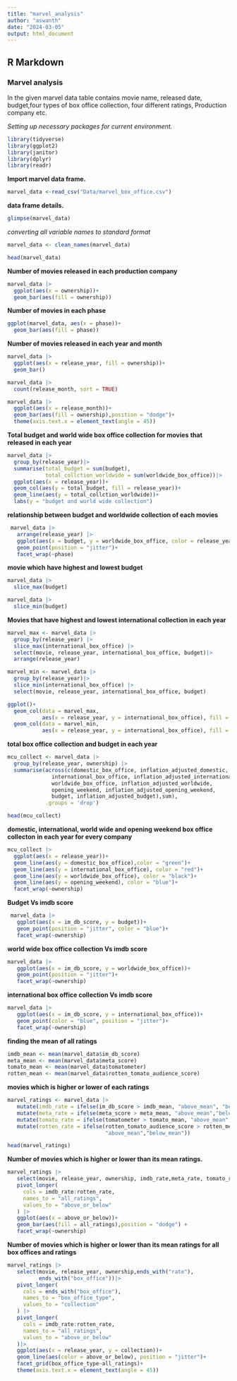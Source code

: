 ---
title: "marvel_analysis"
author: "aswanth"
date: "2024-03-05"
output: html_document
---

## R Markdown
### Marvel analysis
In the given marvel data table contains movie name, released date, budget,four 
types of box office collection, four different ratings, Production company etc.


*Setting up necessary packages for current environment.*

```{r}
library(tidyverse)
library(ggplot2)
library(janitor)
library(dplyr)
library(readr)
```



**Import marvel data frame.**

```{r}
marvel_data <-read_csv("Data/marvel_box_office.csv")
```



**data frame details.**

```{r}
glimpse(marvel_data)
```



*converting all variable names to standard format*

```{r}
marvel_data <- clean_names(marvel_data)
```



```{r}
head(marvel_data)
```



**Number of movies released in each production company**
```{r}
marvel_data |>
  ggplot(aes(x = ownership))+
  geom_bar(aes(fill = ownership))
```



**Number of movies in each phase**
```{r}
ggplot(marvel_data, aes(x = phase))+
  geom_bar(aes(fill = phase))
```



**Number of movies released in each year and month**
```{r}
marvel_data |>
  ggplot(aes(x = release_year, fill = ownership))+
  geom_bar()
```



```{r}
marvel_data |>
  count(release_month, sort = TRUE)

marvel_data |>
  ggplot(aes(x = release_month))+
  geom_bar(aes(fill = ownership),position = "dodge")+
  theme(axis.text.x = element_text(angle = 45))
```



**Total budget and world wide box office collection for movies**
**that released in each year**
```{r}
marvel_data |>
  group_by(release_year)|>
  summarise(total_budget = sum(budget),
            total_collction_worldwide = sum(worldwide_box_office))|>
  ggplot(aes(x = release_year))+
  geom_col(aes(y = total_budget, fill = release_year))+
  geom_line(aes(y = total_collction_worldwide))+
  labs(y = "budget and world wide collection")
```



**relationship between budget and worldwide collection of each movies**

```{r}
 marvel_data |>
   arrange(release_year) |>
   ggplot(aes(x = budget, y = worldwide_box_office, color = release_year))+
   geom_point(position = "jitter")+
   facet_wrap(~phase)
```



**movie which have highest and lowest budget**

```{r}
marvel_data |>
  slice_max(budget)
```



```{r}
marvel_data |>
  slice_min(budget)
```



**Movies that have highest and lowest international collection in each year**

```{r}
marvel_max <- marvel_data |>
  group_by(release_year) |>
  slice_max(international_box_office) |>
  select(movie, release_year, international_box_office, budget)|>
  arrange(release_year)
```



```{r}
marvel_min <- marvel_data |>
  group_by(release_year)|>
  slice_min(international_box_office) |>
  select(movie, release_year, international_box_office, budget)
```



```{r}
ggplot()+
  geom_col(data = marvel_max,
           aes(x = release_year, y = international_box_office), fill = "blue")+
  geom_col(data = marvel_min, 
           aes(x = release_year, y = international_box_office), fill = "orange")
```



**total box office collection and budget in each year**

```{r}
mcu_collect <- marvel_data |>
  group_by(release_year, ownership) |>
  summarise(across(c(domestic_box_office, inflation_adjusted_domestic, 
              international_box_office, inflation_adjusted_international, 
              worldwide_box_office, inflation_adjusted_worldwide, 
              opening_weekend, inflation_adjusted_opening_weekend, 
              budget, inflation_adjusted_budget),sum),
            .groups = 'drop')
```



```{r}
head(mcu_collect)
```



**domestic, international, world wide and opening weekend box office collecton**
**in each year for every company**

```{r}
mcu_collect |>
  ggplot(aes(x = release_year))+
  geom_line(aes(y = domestic_box_office),color = "green")+
  geom_line(aes(y = international_box_office), color = "red")+
  geom_line(aes(y = worldwide_box_office), color = "black")+
  geom_line(aes(y = opening_weekend), color = "blue")+
  facet_wrap(~ownership)
```



**Budget Vs imdb score**

```{r}
 marvel_data |>
   ggplot(aes(x = im_db_score, y = budget))+
   geom_point(position = "jitter", color = "blue")+
   facet_wrap(~ownership)
```



**world wide box office collection Vs imdb score**

```{r}
marvel_data |>
   ggplot(aes(x = im_db_score, y = worldwide_box_office))+
   geom_point(position = "jitter")+
   facet_wrap(~ownership)
```



**international box office collection Vs imdb score**

```{r}
marvel_data |>
   ggplot(aes(x = im_db_score, y = international_box_office))+
   geom_point(color = "blue", position = "jitter")+
   facet_wrap(~ownership)
```



**finding the mean of all ratings**

```{r}
imdb_mean <- mean(marvel_data$im_db_score)
meta_mean <- mean(marvel_data$meta_score)
tomato_mean <- mean(marvel_data$tomatometer)
rotten_mean <- mean(marvel_data$rotten_tomato_audience_score)
```



**movies which is higher or lower of each ratings**

```{r}
marvel_ratings <- marvel_data |>
   mutate(imdb_rate = ifelse(im_db_score > imdb_mean, "above_mean", "below_mean"))|>
   mutate(meta_rate = ifelse(meta_score > meta_mean, "above_mean","below_mean"))|>
   mutate(tomato_rate = ifelse(tomatometer > tomato_mean, "above_mean","below_mean"))|>
   mutate(rotten_rate = ifelse(rotten_tomato_audience_score > rotten_mean,  
                               "above_mean","below_mean"))
```



```{r}
head(marvel_ratings)
```



**Number of movies which is higher or lower than its mean ratings.**

```{r}
marvel_ratings |>
   select(movie, release_year, ownership, imdb_rate,meta_rate, tomato_rate, rotten_rate)|>
   pivot_longer(
     cols = imdb_rate:rotten_rate,
     names_to = "all_ratings",
     values_to = "above_or_below"
   ) |>
   ggplot(aes(x = above_or_below))+
   geom_bar(aes(fill = all_ratings),position = "dodge") +
   facet_wrap(~ownership)
```



**Number of movies which is higher or lower than its mean ratings for all **
**box offices and ratings**

```{r}
marvel_ratings |>
   select(movie, release_year, ownership,ends_with("rate"),
          ends_with("box_office"))|>
   pivot_longer(
     cols = ends_with("box_office"),
     names_to = "box_office_type",
     values_to = "collection"
   ) |>
   pivot_longer(
     cols = imdb_rate:rotten_rate,
     names_to = "all_ratings",
     values_to = "above_or_below"
   )|>
   ggplot(aes(x = release_year, y = collection))+
   geom_line(aes(color = above_or_below), position = "jitter")+
   facet_grid(box_office_type~all_ratings)+
   theme(axis.text.x = element_text(angle = 45))
```




